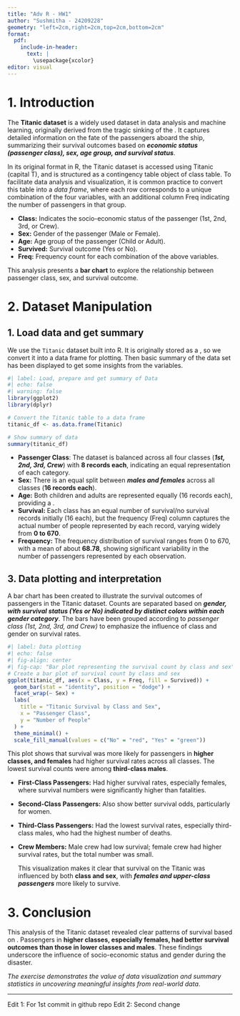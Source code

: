 ```yaml
---
title: "Adv R - HW1"
author: "Sushmitha - 24209228"
geometry: "left=2cm,right=2cm,top=2cm,bottom=2cm"
format:
  pdf:
    include-in-header:
      text: |
        \usepackage{xcolor}
editor: visual
---
```


# 1. Introduction

The **Titanic dataset** is a widely used dataset in data analysis and machine learning, originally derived from the tragic sinking of the \textcolor{orange}{RMS Titanic in April 1912}. It captures detailed information on the fate of the passengers aboard the ship, summarizing their survival outcomes based on ***economic status (passenger class), sex, age group, and survival status***.

In its original format in R, the Titanic dataset is accessed using Titanic (capital T), and is structured as a contingency table object of class table. To facilitate data analysis and visualization, it is common practice to convert this table into a *data frame*, where each row corresponds to a unique combination of the four variables, with an additional column Freq indicating the number of passengers in that group.

\underline{Key Variables:}

-   **Class:** Indicates the socio-economic status of the passenger (1st, 2nd, 3rd, or Crew).
-   **Sex:** Gender of the passenger (Male or Female).
-   **Age:** Age group of the passenger (Child or Adult).
-   **Survived:** Survival outcome (Yes or No).
-   **Freq:** Frequency count for each combination of the above variables.

::: {.callout-note title="Note"}
\textcolor{blue}{In this document, the margins have been reduced, headings and sections have been included, color highlighting has been applied, and various formatting aesthetics have been incorporated to enhance formality and presentation.}
:::

This analysis presents a **bar chart** to explore the relationship between passenger class, sex, and survival outcome.

# 2. Dataset Manipulation

## 1. Load data and get summary

We use the `Titanic` dataset built into R. It is originally stored as a \textcolor{red}{4-dimensional table}, so we convert it into a data frame for plotting. Then basic summary of the data set has been displayed to get some insights from the variables.

```r
#| label: Load, prepare and get summary of Data
#| echo: false
#| warning: false
library(ggplot2)
library(dplyr)

# Convert the Titanic table to a data frame
titanic_df <- as.data.frame(Titanic)

# Show summary of data
summary(titanic_df)
```

\underline{Analytical Summary:}

-   **Passenger Class**: The dataset is balanced across all four classes (***1st, 2nd, 3rd, Crew***) with **8 records each**, indicating an equal representation of each category.
-   **Sex:** There is an equal split between ***males and females*** across all classes (**16 records each**).
-   **Age:** Both children and adults are represented equally (16 records each), providing a \underline{good mix for analysis}.
-   **Survival:** Each class has an equal number of survival/no survival records initially (16 each), but the frequency (Freq) column captures the actual number of people represented by each record, varying widely from **0 to 670**.
-   **Frequency:** The frequency distribution of survival ranges from 0 to 670, with a mean of about **68.78**, showing significant variability in the number of passengers represented by each observation.

## 3. Data plotting and interpretation

A bar chart has been created to illustrate the survival outcomes of passengers in the Titanic dataset. Counts are separated based on ***gender, with survival status (Yes or No) indicated by distinct colors within each gender category***. The bars have been grouped according to *passenger class (1st, 2nd, 3rd, and Crew)* to emphasize the influence of class and gender on survival rates.

```r
#| label: Data plotting
#| echo: false
#| fig-align: center
#| fig-cap: "Bar plot representing the survival count by class and sex"
# Create a bar plot of survival count by class and sex
ggplot(titanic_df, aes(x = Class, y = Freq, fill = Survived)) +
  geom_bar(stat = "identity", position = "dodge") +
  facet_wrap(~ Sex) +
  labs(
    title = "Titanic Survival by Class and Sex",
    x = "Passenger Class",
    y = "Number of People"
  ) +
  theme_minimal() +
  scale_fill_manual(values = c("No" = "red", "Yes" = "green"))
```

\underline{Plot Interpretation:}

This plot shows that survival was more likely for passengers in **higher classes, and females** had higher survival rates across all classes. The lowest survival counts were among **third-class males**.

-   **First-Class Passengers:** Had higher survival rates, especially females, where survival numbers were significantly higher than fatalities.

-   **Second-Class Passengers:** Also show better survival odds, particularly for women.

-   **Third-Class Passengers:** Had the lowest survival rates, especially third-class males, who had the highest number of deaths.

-   **Crew Members:** Male crew had low survival; female crew had higher survival rates, but the total number was small.

    This visualization makes it clear that survival on the Titanic was influenced by both **class and sex**, with ***females and upper-class passengers*** more likely to survive.

# 3. Conclusion

This analysis of the Titanic dataset revealed clear patterns of survival based on \textcolor{brown}{passenger class and gender}. Passengers in **higher classes, especially females, had better survival outcomes than those in lower classes and males**. These findings underscore the influence of socio-economic status and gender during the disaster.

*The exercise demonstrates the value of data visualization and summary statistics in uncovering meaningful insights from real-world data*.

------------------------------------------------------------------------

Edit 1: For 1st commit in github repo
Edit 2: Second change
